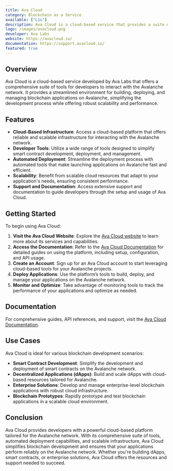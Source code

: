 ```yaml
---
title: Ava Cloud
category: Blockchain as a Service
available: ["L1s"]
description: Ava Cloud is a cloud-based service that provides a suite of tools for developers to interact with the Avalanche network.
logo: /images/avacloud.png
developer: Ava Labs
website: https://avacloud.io/
documentation: https://support.avacloud.io/
featured: true
---
```


## Overview

Ava Cloud is a cloud-based service developed by Ava Labs that offers a comprehensive suite of tools for developers to interact with the Avalanche network. It provides a streamlined environment for building, deploying, and managing blockchain applications on Avalanche, simplifying the development process while offering robust scalability and performance.

## Features

- **Cloud-Based Infrastructure**: Access a cloud-based platform that offers reliable and scalable infrastructure for interacting with the Avalanche network.
- **Developer Tools**: Utilize a wide range of tools designed to simplify smart contract development, deployment, and management.
- **Automated Deployment**: Streamline the deployment process with automated tools that make launching applications on Avalanche fast and efficient.
- **Scalability**: Benefit from scalable cloud resources that adapt to your application's needs, ensuring consistent performance.
- **Support and Documentation**: Access extensive support and documentation to guide developers through the setup and usage of Ava Cloud.

## Getting Started

To begin using Ava Cloud:

1. **Visit the Ava Cloud Website**: Explore the [Ava Cloud website](https://avacloud.io/) to learn more about its services and capabilities.
2. **Access the Documentation**: Refer to the [Ava Cloud Documentation](https://support.avacloud.io/) for detailed guides on using the platform, including setup, configuration, and API usage.
3. **Create an Account**: Sign up for an Ava Cloud account to start leveraging cloud-based tools for your Avalanche projects.
4. **Deploy Applications**: Use the platform’s tools to build, deploy, and manage your applications on the Avalanche network.
5. **Monitor and Optimize**: Take advantage of monitoring tools to track the performance of your applications and optimize as needed.

## Documentation

For comprehensive guides, API references, and support, visit the [Ava Cloud Documentation](https://support.avacloud.io/).

## Use Cases

Ava Cloud is ideal for various blockchain development scenarios:

- **Smart Contract Development**: Simplify the development and deployment of smart contracts on the Avalanche network.
- **Decentralized Applications (dApps)**: Build and scale dApps with cloud-based resources tailored for Avalanche.
- **Enterprise Solutions**: Develop and manage enterprise-level blockchain applications with robust cloud infrastructure.
- **Blockchain Prototypes**: Rapidly prototype and test blockchain applications in a scalable cloud environment.

## Conclusion

Ava Cloud provides developers with a powerful cloud-based platform tailored for the Avalanche network. With its comprehensive suite of tools, automated deployment capabilities, and scalable infrastructure, Ava Cloud simplifies blockchain development and ensures that your applications perform reliably on the Avalanche network. Whether you're building dApps, smart contracts, or enterprise solutions, Ava Cloud offers the resources and support needed to succeed.

